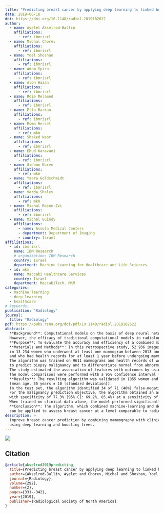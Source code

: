 ```yaml
---
title: "Predicting breast cancer by applying deep learning to linked health records and mammograms"
date: 2019-06-18
doi: https://doi.org/10.1148/radiol.2019182622
author:
  - name: Ayelet Akselrod-Ballin
    affiliations: 
      - ref: ibmrisrl
  - name: Michal Chorev
    affiliations: 
      - ref: ibmrisrl
  - name: Yoel Shoshan
    affiliations: 
      - ref: ibmrisrl
  - name: Adam Spiro
    affiliations: 
      - ref: ibmrisrl
  - name: Alon Hazan
    affiliations: 
      - ref: ibmrisrl
  - name: Roie Melamed
    affiliations: 
      - ref: ibmrisrl
  - name: Ella Barkan
    affiliations: 
      - ref: ibmrisrl
  - name: Esma Herzel
    affiliations: 
      - ref: mkm
  - name: Shaked Naor
    affiliations: 
      - ref: ibmrisrl
  - name: Ehud Karavani
    affiliations: 
      - ref: ibmrisrl
  - name: Gideon Koren
    affiliations: 
      - ref: mkm
  - name: Yaara Goldschmidt
    affiliations:
      - ref: ibmrisrl
  - name: Varda Shalev
    affiliations: 
      - ref: mkm
  - name: Michal Rosen-Zvi
    affiliations: 
      - ref: ibmrisrl
  - name: Michal Guindy
    affiliations: 
      - name: Assuta Medical Centers
      - department: Department of Imaging
      - country: Israel
affiliations: 
  - id: ibmrisrl
    name: IBM Research
    # organization: IBM Research
    country: Israel
    department: Machine Learning for Healthcare and Life Sciences
  - id: mkm
    name: Maccabi Healthcare Services
    country: Israel
    department: MaccabiTech, MKM
categories:
  - machine learning
  - deep learning
  - healthcare
# keywords: 
publication: "Radiology"
journal: 
  title: "Radiology"
pdf: https://pubs.rsna.org/doi/pdf/10.1148/radiol.2019182622
abstract: |
  **Background**: Computational models on the basis of deep neural networks are increasingly used to analyze health care data. 
  However, the efficacy of traditional computational models in radiology is a matter of debate. \n
  **Purpose**: To evaluate the accuracy and efficiency of a combined machine and deep learning approach for early breast cancer detection applied to a linked set of digital mammography images and electronic health records.
  **Materials and Methods**: In this retrospective study, 52 936 images were collected 
  in 13 234 women who underwent at least one mammogram between 2013 and 2017, 
  and who had health records for at least 1 year before undergoing mammography. 
  The algorithm was trained on 9611 mammograms and health records of women to make two breast cancer predictions: 
  to predict biopsy malignancy and to differentiate normal from abnormal screening examinations. 
  The study estimated the association of features with outcomes by using t test and Fisher exact test. 
  The model comparisons were performed with a 95% confidence interval (CI) or by using the DeLong test.
  **Results**: The resulting algorithm was validated in 1055 women and tested in 2548 women 
  (mean age, 55 years ± 10 [standard deviation]). 
  In the test set, the algorithm identified 34 of 71 (48%) false-negative findings on mammograms. 
  For the malignancy prediction objective, the algorithm obtained an area under the receiver operating characteristic curve (AUC) of 0.91 (95% CI: 0.89, 0.93), 
  with specificity of 77.3% (95% CI: 69.2%, 85.4%) at a sensitivity of 87%. 
  When trained on clinical data alone, the model performed significantly better than the Gail model (AUC, 0.78 vs 0.54, respectively; P < .004).
  **Conclusion**: The algorithm, which combined machine-learning and deep-learning approaches, 
  can be applied to assess breast cancer at a level comparable to radiologists and has the potential to substantially reduce missed diagnoses of breast cancer.
description: >
  Improve breast cancer prediction by combining mammography with clinical records 
  using deep learning and boosting trees.
---
```


![](mammogram_ehr_model_overview.jpeg)

## Citation
```bibtex
@article{akselrod2019predicting,
  title={Predicting breast cancer by applying deep learning to linked health records and mammograms},
  author={Akselrod-Ballin, Ayelet and Chorev, Michal and Shoshan, Yoel and Spiro, Adam and Hazan, Alon and Melamed, Roie and Barkan, Ella and Herzel, Esma and Naor, Shaked and Karavani, Ehud and others},
  journal={Radiology},
  volume={292},
  number={2},
  pages={331--342},
  year={2019},
  publisher={Radiological Society of North America}
}
```

